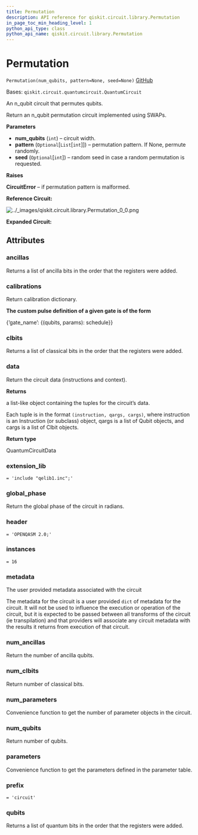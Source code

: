 ```yaml
---
title: Permutation
description: API reference for qiskit.circuit.library.Permutation
in_page_toc_min_heading_level: 1
python_api_type: class
python_api_name: qiskit.circuit.library.Permutation
---
```


# Permutation

<span id="qiskit.circuit.library.Permutation" />

`Permutation(num_qubits, pattern=None, seed=None)` [GitHub](https://github.com/qiskit/qiskit/tree/stable/0.18/qiskit/circuit/library/generalized_gates/permutation.py "view source code")

Bases: `qiskit.circuit.quantumcircuit.QuantumCircuit`

An n\_qubit circuit that permutes qubits.

Return an n\_qubit permutation circuit implemented using SWAPs.

**Parameters**

*   **num\_qubits** (`int`) – circuit width.
*   **pattern** (`Optional`\[`List`\[`int`]]) – permutation pattern. If None, permute randomly.
*   **seed** (`Optional`\[`int`]) – random seed in case a random permutation is requested.

**Raises**

**CircuitError** – if permutation pattern is malformed.

**Reference Circuit:**

![../\_images/qiskit.circuit.library.Permutation\_0\_0.png](/images/api/qiskit/0.29/qiskit.circuit.library.Permutation_0_0.png)

**Expanded Circuit:**

## Attributes

<span id="qiskit.circuit.library.Permutation.ancillas" />

### ancillas

Returns a list of ancilla bits in the order that the registers were added.

<span id="qiskit.circuit.library.Permutation.calibrations" />

### calibrations

Return calibration dictionary.

**The custom pulse definition of a given gate is of the form**

\{‘gate\_name’: \{(qubits, params): schedule}}

<span id="qiskit.circuit.library.Permutation.clbits" />

### clbits

Returns a list of classical bits in the order that the registers were added.

<span id="qiskit.circuit.library.Permutation.data" />

### data

Return the circuit data (instructions and context).

**Returns**

a list-like object containing the tuples for the circuit’s data.

Each tuple is in the format `(instruction, qargs, cargs)`, where instruction is an Instruction (or subclass) object, qargs is a list of Qubit objects, and cargs is a list of Clbit objects.

**Return type**

QuantumCircuitData

<span id="qiskit.circuit.library.Permutation.extension_lib" />

### extension\_lib

`= 'include "qelib1.inc";'`

<span id="qiskit.circuit.library.Permutation.global_phase" />

### global\_phase

Return the global phase of the circuit in radians.

<span id="qiskit.circuit.library.Permutation.header" />

### header

`= 'OPENQASM 2.0;'`

<span id="qiskit.circuit.library.Permutation.instances" />

### instances

`= 16`

<span id="qiskit.circuit.library.Permutation.metadata" />

### metadata

The user provided metadata associated with the circuit

The metadata for the circuit is a user provided `dict` of metadata for the circuit. It will not be used to influence the execution or operation of the circuit, but it is expected to be passed between all transforms of the circuit (ie transpilation) and that providers will associate any circuit metadata with the results it returns from execution of that circuit.

<span id="qiskit.circuit.library.Permutation.num_ancillas" />

### num\_ancillas

Return the number of ancilla qubits.

<span id="qiskit.circuit.library.Permutation.num_clbits" />

### num\_clbits

Return number of classical bits.

<span id="qiskit.circuit.library.Permutation.num_parameters" />

### num\_parameters

Convenience function to get the number of parameter objects in the circuit.

<span id="qiskit.circuit.library.Permutation.num_qubits" />

### num\_qubits

Return number of qubits.

<span id="qiskit.circuit.library.Permutation.parameters" />

### parameters

Convenience function to get the parameters defined in the parameter table.

<span id="qiskit.circuit.library.Permutation.prefix" />

### prefix

`= 'circuit'`

<span id="qiskit.circuit.library.Permutation.qubits" />

### qubits

Returns a list of quantum bits in the order that the registers were added.

